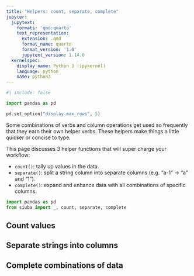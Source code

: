 ```yaml
---
title: "Helpers: count, separate, complete"
jupyter:
  jupytext:
    formats: 'qmd:quarto'
    text_representation:
      extension: .qmd
      format_name: quarto
      format_version: '1.0'
      jupytext_version: 1.14.0
  kernelspec:
    display_name: Python 3 (ipykernel)
    language: python
    name: python3
---
```


```python
#| include: false

import pandas as pd

pd.set_option("display.max_rows", 5)
```

Some combinations of verbs and column operations get used so frequently that they
earn their own helper verbs. These helpers make things a little quicker or concise to type.

This page discusses 3 helper functions that will super charge your workflow:

* `count()`: tally up values in the data.
* `separate()`: split a string column into separate columns (e.g. "a-1" -> "a" and "1").
* `complete()`: expand and enhance data with all combinations of specific columns.

```python
import pandas as pd
from siuba import _, count, separate, complete

```

## Count values

## Separate strings into columns

## Complete combinations of data
